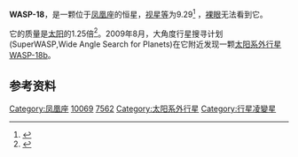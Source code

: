{{Starbox begin 
| name = WASP-18
}} 
{{Starbox image 
| image = 
| caption = 
}} 
{{Starbox observe 
| epoch = [[J2000.0|J2000.0]]
| constell = [[凤凰座|凤凰座]]
| ra = {{RA|01|37|24.95}}
| dec = {{DEC|-45|40|40.8}}
| appmag_v = +9.29
}} 
{{Starbox character
| class = F6
| r-i = 
| v-r = 
| b-v = 
| u-b = 
| variable = 
}} 
{{Starbox astrometry 
| radial_v = 
| prop_mo_ra = 
| prop_mo_dec = 
| parallax = 
| p_error = 
| dist_ly = 
| dist_pc = 
| absmag_v =
}}  
{{Starbox detail 
| age = 10亿
| metal = 
| mass = 1.25
| radius = 
| gravity =
| rotation = 
| luminosity = 
| temperature = 
}} 
{{Starbox catalog 
| names = HD 10069, HIP 7562, PPM 306061, SAO 215585
}} 
{{Starbox end}}
'''WASP-18'''，是一颗位于[[凤凰座|凤凰座]]的恒星，[[视星等|视星等]]为9.29<ref>{{cite web
| title=WASP-18b
| work=Exoplanet Transit Database
| url=http://var2.astro.cz/ETD/etd.php?STARNAME=WASP-18&PLANET=b
| accessdate=2009-08-29
| archive-date=2012-04-06
| archive-url=https://www.webcitation.org/66j5QQOBw?url=http://var2.astro.cz/ETD/etd.php?STARNAME=WASP-18
| dead-url=no
}}</ref> ，[[肉眼|裸眼]]无法看到它。

它的质量是[[太阳|太阳]]的1.25倍<ref>{{Cite web |url=http://planetquest.jpl.nasa.gov/atlas/atlas_profile.cfm?Star=474 |title=PlanetQuest: WASP-18 b |accessdate=2010-02-20 |archive-date=2010-05-27 |archive-url=https://web.archive.org/web/20100527235224/http://planetquest.jpl.nasa.gov/atlas/atlas_profile.cfm?Star=474 |dead-url=no }}</ref>。2009年8月，大角度行星搜寻计划(SuperWASP,Wide Angle Search for Planets)在它附近发现一颗[[太阳系外行星|太阳系外行星]][[WASP-18b|WASP-18b]]。

{{Planetbox-1p
| [[WASP-18b|b]]
| ~10
| 0.94145299
| 0.020206
| 0.0092
}}

==参考资料==
{{reflist}}

[[Category:凤凰座|Category:凤凰座]]
[[Category:HD和HDE天體|10069]]
[[Category:HIP天體|7562]]
[[Category:太阳系外行星|Category:太阳系外行星]]
[[Category:行星凌變星|Category:行星凌變星]]